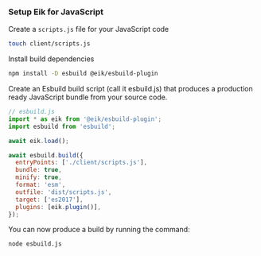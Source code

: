 ### Setup Eik for JavaScript

Create a `scripts.js` file for your JavaScript code

```sh
touch client/scripts.js
```

Install build dependencies

```sh
npm install -D esbuild @eik/esbuild-plugin
```

Create an Esbuild build script (call it esbuild.js) that produces a production
ready JavaScript bundle from your source code.

```js
// esbuild.js
import * as eik from '@eik/esbuild-plugin';
import esbuild from 'esbuild';

await eik.load();

await esbuild.build({
  entryPoints: ['./client/scripts.js'],
  bundle: true,
  minify: true,
  format: 'esm',
  outfile: 'dist/scripts.js',
  target: ['es2017'],
  plugins: [eik.plugin()],
});
```

You can now produce a build by running the command:

```sh
node esbuild.js
```
